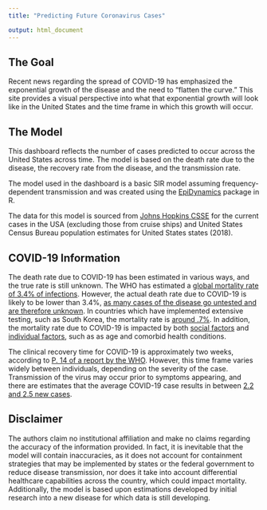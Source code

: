 ```yaml
---
title: "Predicting Future Coronavirus Cases"

output: html_document
---
```



## The Goal

Recent news regarding the spread of COVID-19 has emphasized the exponential growth of the disease and the need to "flatten the curve." This site provides a visual perspective into what that exponential growth will look like in the United States and the time frame in which this growth will occur.

## The Model

This dashboard reflects the number of cases predicted to occur across the United States across time. The model is based on the death rate due to the disease, the recovery rate from the disease, and the transmission rate. 

The model used in the dashboard is a basic SIR model assuming frequency-dependent transmission and was created using the [EpiDynamics](https://cran.r-project.org/web/packages/EpiDynamics/EpiDynamics.pdf) package in R. 

The data for this model is sourced from [Johns Hopkins CSSE](https://github.com/CSSEGISandData/COVID-19) for the current cases in the USA (excluding those from cruise ships) and United States Census Bureau population estimates for United States states (2018).


## COVID-19 Information

The death rate due to COVID-19 has been estimated in various ways, and the true rate is still unknown. The WHO has estimated a [global mortality rate of 3.4% of infections](https://www.who.int/dg/speeches/detail/who-director-general-s-opening-remarks-at-the-media-briefing-on-covid-19---3-march-2020). However, the actual death rate due to COVID-19 is likely to be lower than 3.4%, [as many cases of the disease go untested and are therefore unknown](https://www.bmj.com/content/368/bmj.m606/rr-5). In countries which have implemented extensive testing, such as South Korea, the mortality rate is [around .7%](https://www.statista.com/statistics/1095848/south-korea-confirmed-and-suspected-coronavirus-cases/). In addition, the mortality rate due to COVID-19 is impacted by both [social factors](https://www.thelancet.com/journals/lancet/article/PIIS0140-6736(20)30567-5/fulltext) and [individual factors](https://www.thelancet.com/lancet/article/s0140-6736(20)30566-3), such as as age and comorbid health conditions.

The clinical recovery time for COVID-19 is approximately two weeks, according to [P. 14 of a report by the WHO](https://www.who.int/docs/default-source/coronaviruse/who-china-joint-mission-on-covid-19-final-report.pdf). However, this time frame varies widely between individuals, depending on the severity of the case. Transmission of the virus may occur prior to symptoms appearing, and there are estimates that the average COVID-19 case results in between [2.2 and 2.5 new cases](https://www.eurekalert.org/pub_releases/2020-03/uoo-irt030620.php).


## Disclaimer

The authors claim no institutional affiliation and make no claims regarding the accuracy of the information provided. In fact, it is inevitable that the model will contain inaccuracies, as it does not account for containment strategies that may be implemented by states or the federal government to reduce disease transmission, nor does it take into account differential healthcare capabilities across the country, which could impact mortality. Additionally, the model is based upon estimations developed by initial research into a new disease for which data is still developing. 

